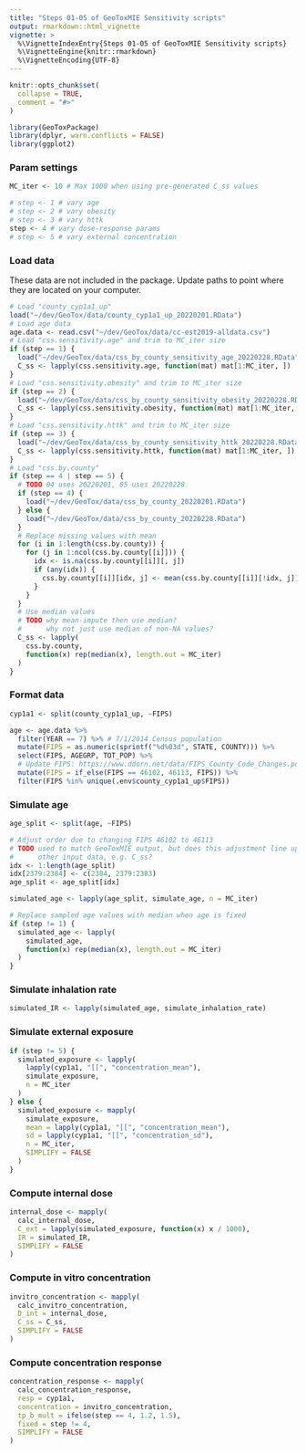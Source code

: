 ```yaml
---
title: "Steps 01-05 of GeoToxMIE Sensitivity scripts"
output: rmarkdown::html_vignette
vignette: >
  %\VignetteIndexEntry{Steps 01-05 of GeoToxMIE Sensitivity scripts}
  %\VignetteEngine{knitr::rmarkdown}
  %\VignetteEncoding{UTF-8}
---
```


```r
knitr::opts_chunk$set(
  collapse = TRUE,
  comment = "#>"
)
```

```r
library(GeoToxPackage)
library(dplyr, warn.conflicts = FALSE)
library(ggplot2)
```

### Param settings

```r
MC_iter <- 10 # Max 1000 when using pre-generated C_ss values

# step <- 1 # vary age
# step <- 2 # vary obesity
# step <- 3 # vary httk
step <- 4 # vary dose-response params
# step <- 5 # vary external concentration
```

### Load data

These data are not included in the package. Update paths to point where they are located on your computer.

```r
# Load "county_cyp1a1_up"
load("~/dev/GeoTox/data/county_cyp1a1_up_20220201.RData")
# Load age data
age.data <- read.csv("~/dev/GeoTox/data/cc-est2019-alldata.csv")
# Load "css.sensitivity.age" and trim to MC_iter size
if (step == 1) {
  load("~/dev/GeoTox/data/css_by_county_sensitivity_age_20220228.RData")
  C_ss <- lapply(css.sensitivity.age, function(mat) mat[1:MC_iter, ])
}
# Load "css.sensitivity.obesity" and trim to MC_iter size
if (step == 2) {
  load("~/dev/GeoTox/data/css_by_county_sensitivity_obesity_20220228.RData")
  C_ss <- lapply(css.sensitivity.obesity, function(mat) mat[1:MC_iter, ])
}
# Load "css.sensitivity.httk" and trim to MC_iter size
if (step == 3) {
  load("~/dev/GeoTox/data/css_by_county_sensitivity_httk_20220228.RData")
  C_ss <- lapply(css.sensitivity.httk, function(mat) mat[1:MC_iter, ])
}
# Load "css.by.county"
if (step == 4 | step == 5) {
  # TODO 04 uses 20220201, 05 uses 20220228
  if (step == 4) {
    load("~/dev/GeoTox/data/css_by_county_20220201.RData")
  } else {
    load("~/dev/GeoTox/data/css_by_county_20220228.RData")
  }
  # Replace missing values with mean
  for (i in 1:length(css.by.county)) {
    for (j in 1:ncol(css.by.county[[i]])) {
      idx <- is.na(css.by.county[[i]][, j])
      if (any(idx)) {
        css.by.county[[i]][idx, j] <- mean(css.by.county[[i]][!idx, j])
      }
    }
  }
  # Use median values
  # TODO why mean-impute then use median?
  #      why not just use median of non-NA values?
  C_ss <- lapply(
    css.by.county,
    function(x) rep(median(x), length.out = MC_iter)
  )
}
```

### Format data

```r
cyp1a1 <- split(county_cyp1a1_up, ~FIPS)

age <- age.data %>%
  filter(YEAR == 7) %>% # 7/1/2014 Census population
  mutate(FIPS = as.numeric(sprintf("%d%03d", STATE, COUNTY))) %>%
  select(FIPS, AGEGRP, TOT_POP) %>%
  # Update FIPS: https://www.ddorn.net/data/FIPS_County_Code_Changes.pdf
  mutate(FIPS = if_else(FIPS == 46102, 46113, FIPS)) %>% 
  filter(FIPS %in% unique(.env$county_cyp1a1_up$FIPS))
```

### Simulate age

```r
age_split <- split(age, ~FIPS)

# Adjust order due to changing FIPS 46102 to 46113
# TODO used to match GeoToxMIE output, but does this adjustment line up with
#      other input data, e.g. C_ss?
idx <- 1:length(age_split)
idx[2379:2384] <- c(2384, 2379:2383)
age_split <- age_split[idx]

simulated_age <- lapply(age_split, simulate_age, n = MC_iter)

# Replace sampled age values with median when age is fixed
if (step != 1) {
  simulated_age <- lapply(
    simulated_age,
    function(x) rep(median(x), length.out = MC_iter)
  )
}
```

### Simulate inhalation rate

```r
simulated_IR <- lapply(simulated_age, simulate_inhalation_rate)
```

### Simulate external exposure

```r
if (step != 5) {
  simulated_exposure <- lapply(
    lapply(cyp1a1, "[[", "concentration_mean"),
    simulate_exposure,
    n = MC_iter
  )
} else {
  simulated_exposure <- mapply(
    simulate_exposure,
    mean = lapply(cyp1a1, "[[", "concentration_mean"),
    sd = lapply(cyp1a1, "[[", "concentration_sd"),
    n = MC_iter,
    SIMPLIFY = FALSE
  )
}
```

### Compute internal dose

```r
internal_dose <- mapply(
  calc_internal_dose,
  C_ext = lapply(simulated_exposure, function(x) x / 1000),
  IR = simulated_IR,
  SIMPLIFY = FALSE
)
```

### Compute in vitro concentration

```r
invitro_concentration <- mapply(
  calc_invitro_concentration,
  D_int = internal_dose,
  C_ss = C_ss,
  SIMPLIFY = FALSE
)
```

### Compute concentration response

```r
concentration_response <- mapply(
  calc_concentration_response,
  resp = cyp1a1,
  concentration = invitro_concentration,
  tp_b_mult = ifelse(step == 4, 1.2, 1.5),
  fixed = step != 4,
  SIMPLIFY = FALSE
)
```
